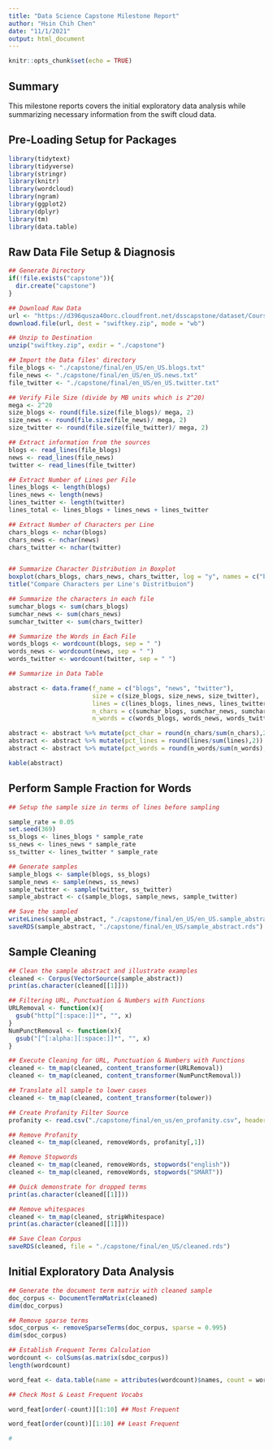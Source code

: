 ```yaml
---
title: "Data Science Capstone Milestone Report"
author: "Hsin Chih Chen"
date: "11/1/2021"
output: html_document
---
```


```r
knitr::opts_chunk$set(echo = TRUE)
```

## Summary

This milestone reports covers the initial exploratory data analysis while summarizing necessary information from the swift cloud data.

## Pre-Loading Setup for Packages
```r
library(tidytext)
library(tidyverse)
library(stringr)
library(knitr)
library(wordcloud)
library(ngram)
library(ggplot2)
library(dplyr)
library(tm)
library(data.table)
```

## Raw Data File Setup & Diagnosis
```r
## Generate Directory
if(!file.exists("capstone")){
  dir.create("capstone")
}

## Download Raw Data
url <- "https://d396qusza40orc.cloudfront.net/dsscapstone/dataset/Coursera-SwiftKey.zip"
download.file(url, dest = "swiftkey.zip", mode = "wb")

## Unzip to Destination
unzip("swiftkey.zip", exdir = "./capstone")

## Import the Data files' directory
file_blogs <- "./capstone/final/en_US/en_US.blogs.txt"
file_news <- "./capstone/final/en_US/en_US.news.txt"
file_twitter <- "./capstone/final/en_US/en_US.twitter.txt"
```

```r
## Verify File Size (divide by MB units which is 2^20)
mega <- 2^20
size_blogs <- round(file.size(file_blogs)/ mega, 2)
size_news <- round(file.size(file_news)/ mega, 2)
size_twitter <- round(file.size(file_twitter)/ mega, 2)

## Extract information from the sources
blogs <- read_lines(file_blogs)
news <- read_lines(file_news)
twitter <- read_lines(file_twitter)

## Extract Number of Lines per File
lines_blogs <- length(blogs)
lines_news <- length(news)
lines_twitter <- length(twitter)
lines_total <- lines_blogs + lines_news + lines_twitter

## Extract Number of Characters per Line
chars_blogs <- nchar(blogs)
chars_news <- nchar(news)
chars_twitter <- nchar(twitter)


## Summarize Character Distribution in Boxplot
boxplot(chars_blogs, chars_news, chars_twitter, log = "y", names = c("blogs","news","twitter"),ylab = "log(Number of Characters)", xlab = "File Source")
title("Compare Characters per Line's Distritbuion")
```

```r
## Summarize the characters in each file
sumchar_blogs <- sum(chars_blogs)
sumchar_news <- sum(chars_news)
sumchar_twitter <- sum(chars_twitter)

## Summarize the Words in Each File
words_blogs <- wordcount(blogs, sep = " ")
words_news <- wordcount(news, sep = " ")
words_twitter <- wordcount(twitter, sep = " ")

## Summarize in Data Table

abstract <- data.frame(f_name = c("blogs", "news", "twitter"),
                       size = c(size_blogs, size_news, size_twitter), 
                       lines = c(lines_blogs, lines_news, lines_twitter),
                       n_chars = c(sumchar_blogs, sumchar_news, sumchar_twitter),
                       n_words = c(words_blogs, words_news, words_twitter))

abstract <- abstract %>% mutate(pct_char = round(n_chars/sum(n_chars),2))
abstract <- abstract %>% mutate(pct_lines = round(lines/sum(lines),2))
abstract <- abstract %>% mutate(pct_words = round(n_words/sum(n_words),2))

kable(abstract)
```

## Perform Sample Fraction for Words

```r

## Setup the sample size in terms of lines before sampling

sample_rate = 0.05
set.seed(369)
ss_blogs <- lines_blogs * sample_rate
ss_news <- lines_news * sample_rate
ss_twitter <- lines_twitter * sample_rate

## Generate samples
sample_blogs <- sample(blogs, ss_blogs)
sample_news <- sample(news, ss_news)
sample_twitter <- sample(twitter, ss_twitter)
sample_abstract <- c(sample_blogs, sample_news, sample_twitter)

## Save the sampled
writeLines(sample_abstract, "./capstone/final/en_US/en_US.sample_abstract.txt")
saveRDS(sample_abstract, "./capstone/final/en_US/sample_abstract.rds")
```

## Sample Cleaning
```r
## Clean the sample abstract and illustrate examples
cleaned <- Corpus(VectorSource(sample_abstract))
print(as.character(cleaned[[1]]))

## Filtering URL, Punctuation & Numbers with Functions
URLRemoval <- function(x){
  gsub("http[^[:space:]]*", "", x)
}
NumPunctRemoval <- function(x){
  gsub("[^[:alpha:][:space:]]*", "", x)
}

## Execute Cleaning for URL, Punctuation & Numbers with Functions
cleaned <- tm_map(cleaned, content_transformer(URLRemoval))
cleaned <- tm_map(cleaned, content_transformer(NumPunctRemoval))

## Translate all sample to lower cases
cleaned <- tm_map(cleaned, content_transformer(tolower))

## Create Profanity Filter Source
profanity <- read.csv("./capstone/final/en_us/en_profanity.csv", header = FALSE, sep = "\n")

## Remove Profanity
cleaned <- tm_map(cleaned, removeWords, profanity[,1])

## Remove Stopwords
cleaned <- tm_map(cleaned, removeWords, stopwords("english"))
cleaned <- tm_map(cleaned, removeWords, stopwords("SMART"))

## Quick demonstrate for dropped terms
print(as.character(cleaned[[1]]))

## Remove whitespaces
cleaned <- tm_map(cleaned, stripWhitespace)
print(as.character(cleaned[[1]]))

## Save Clean Corpus
saveRDS(cleaned, file = "./capstone/final/en_US/cleaned.rds")
```

## Initial Exploratory Data Analysis
```R
## Generate the document term matrix with cleaned sample
doc_corpus <- DocumentTermMatrix(cleaned)
dim(doc_corpus)

## Remove sparse terms 
sdoc_corpus <- removeSparseTerms(doc_corpus, sparse = 0.995)
dim(sdoc_corpus)

## Establish Frequent Terms Calculation
wordcount <- colSums(as.matrix(sdoc_corpus))
length(wordcount)

word_feat <- data.table(name = attributes(wordcount)$names, count = wordcount)

## Check Most & Least Frequent Vocabs

word_feat[order(-count)][1:10] ## Most Frequent

word_feat[order(count)][1:10] ## Least Frequent

#
```
